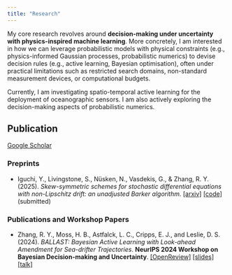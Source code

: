 ```yaml
---
title: "Research"
---
```


My core research revolves around **decision-making under uncertainty with physics-inspired machine learning**. More concretely, I am interested in how we can leverage probabilistic models with physical constraints (e.g., physics-informed Gaussian processes, probabilistic numerics) to devise decision rules (e.g., active learning, Bayesian optimisation), often under practical limitations such as restricted search domains, non-standard measurement devices, or computational budgets.

Currently, I am investigating spatio-temporal active learning for the deployment of oceanographic sensors. I am also actively exploring the decision-making aspects of probabilistic numerics.

## Publication

[Google Scholar](https://scholar.google.co.uk/citations?user=iSgEv0cAAAAJ&hl=en)
      
### Preprints

- Iguchi, Y., Livingstone, S., Nüsken, N., Vasdekis, G., & Zhang, R. Y. (2025). *Skew-symmetric schemes for stochastic differential equations with non-Lipschitz drift: an unadjusted Barker algorithm.* [[arxiv]](https://arxiv.org/abs/2405.14373) [[code]](https://github.com/ShuSheng3927/skew_symmetric_SDE) (submitted)


### Publications and Workshop Papers

- Zhang, R. Y., Moss, H. B., Astfalck, L. C., Cripps, E. J., and Leslie, D. S. (2024). *BALLAST: Bayesian Active Learning with Look-ahead Amendment for Sea-drifter Trajectories*. **NeurIPS 2024 Workshop on Bayesian Decision-making and Uncertainty**. [[OpenReview]](https://openreview.net/pdf?id=sKjBnOQwtO) [[slides]](files/BALLAST_workshop.pptx) [[talk]](https://youtu.be/1W5YQzI1yaQ?si=zLQn13T3Xn0lcBgv) 